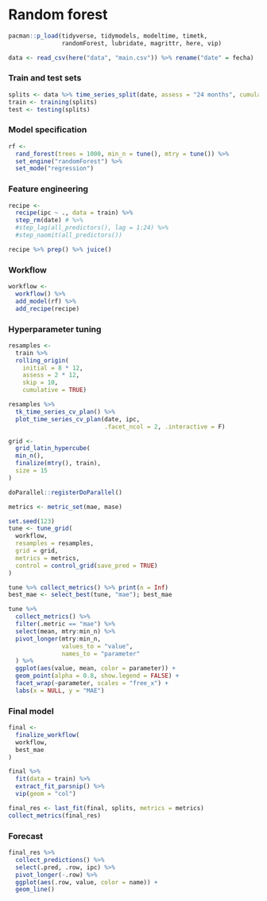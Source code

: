 # Random forest

```r
pacman::p_load(tidyverse, tidymodels, modeltime, timetk, 
               randomForest, lubridate, magrittr, here, vip)
```

```r
data <- read_csv(here("data", "main.csv")) %>% rename("date" = fecha)
```

### Train and test sets

```r
splits <- data %>% time_series_split(date, assess = "24 months", cumulative = TRUE)
train <- training(splits)
test <- testing(splits)
```

### Model specification

```r
rf <- 
  rand_forest(trees = 1000, min_n = tune(), mtry = tune()) %>% 
  set_engine("randomForest") %>% 
  set_mode("regression")
```

### Feature engineering

```r
recipe <- 
  recipe(ipc ~ ., data = train) %>% 
  step_rm(date) # %>% 
  #step_lag(all_predictors(), lag = 1:24) %>% 
  #step_naomit(all_predictors())
```

```r
recipe %>% prep() %>% juice()
```

### Workflow

```r
workflow <- 
  workflow() %>% 
  add_model(rf) %>% 
  add_recipe(recipe)
```

### Hyperparameter tuning

```r
resamples <- 
  train %>% 
  rolling_origin(
    initial = 8 * 12,
    assess = 2 * 12,
    skip = 10,
    cumulative = TRUE)
```

```r
resamples %>%
  tk_time_series_cv_plan() %>%
  plot_time_series_cv_plan(date, ipc, 
                           .facet_ncol = 2, .interactive = F)
```

```r
grid <- 
  grid_latin_hypercube(
  min_n(),
  finalize(mtry(), train),
  size = 15
)
```

```r
doParallel::registerDoParallel()

metrics <- metric_set(mae, mase)

set.seed(123)
tune <- tune_grid(
  workflow,
  resamples = resamples,
  grid = grid,
  metrics = metrics,
  control = control_grid(save_pred = TRUE)
)
```

```r
tune %>% collect_metrics() %>% print(n = Inf)
best_mae <- select_best(tune, "mae"); best_mae
```

```r
tune %>%
  collect_metrics() %>%
  filter(.metric == "mae") %>%
  select(mean, mtry:min_n) %>%
  pivot_longer(mtry:min_n,
               values_to = "value",
               names_to = "parameter"
  ) %>%
  ggplot(aes(value, mean, color = parameter)) +
  geom_point(alpha = 0.8, show.legend = FALSE) +
  facet_wrap(~parameter, scales = "free_x") +
  labs(x = NULL, y = "MAE")
```

### Final model

```r
final <- 
  finalize_workflow(
  workflow,
  best_mae
)
```

```r
final %>%
  fit(data = train) %>%
  extract_fit_parsnip() %>%
  vip(geom = "col")
```

```r
final_res <- last_fit(final, splits, metrics = metrics)
collect_metrics(final_res)
```

### Forecast

```r
final_res %>%
  collect_predictions() %>% 
  select(.pred, .row, ipc) %>% 
  pivot_longer(-.row) %>% 
  ggplot(aes(.row, value, color = name)) +
  geom_line()
```
